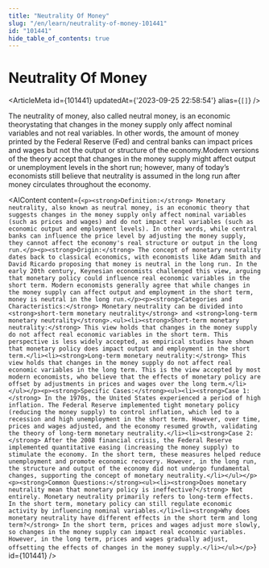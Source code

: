 ```yaml
---
title: "Neutrality Of Money"
slug: "/en/learn/neutrality-of-money-101441"
id: "101441"
hide_table_of_contents: true
---
```



# Neutrality Of Money

<ArticleMeta id={101441} updatedAt={'2023-09-25 22:58:54'} alias={`[]`} />
<div className='border-solid border-b border-t-0 my-4 border-[var(--ifm-color-gray-300)]' />

The neutrality of money, also called neutral money, is an economic theorystating that changes in the money supply only affect nominal variables and not real variables. In other words, the amount of money printed by the Federal Reserve (Fed) and central banks can impact prices and wages but not the output or structure of the economy.Modern versions of the theory accept that changes in the money supply might affect output or unemployment levels in the short run; however, many of today’s economists still believe that neutrality is assumed in the long run after money circulates throughout the economy.

<AIContent content={`<p><strong>Definition:</strong> Monetary neutrality, also known as neutral money, is an economic theory that suggests changes in the money supply only affect nominal variables (such as prices and wages) and do not impact real variables (such as economic output and employment levels). In other words, while central banks can influence the price level by adjusting the money supply, they cannot affect the economy's real structure or output in the long run.</p><p><strong>Origin:</strong> The concept of monetary neutrality dates back to classical economics, with economists like Adam Smith and David Ricardo proposing that money is neutral in the long run. In the early 20th century, Keynesian economists challenged this view, arguing that monetary policy could influence real economic variables in the short term. Modern economists generally agree that while changes in the money supply can affect output and employment in the short term, money is neutral in the long run.</p><p><strong>Categories and Characteristics:</strong> Monetary neutrality can be divided into <strong>short-term monetary neutrality</strong> and <strong>long-term monetary neutrality</strong>.<ul><li><strong>Short-term monetary neutrality:</strong> This view holds that changes in the money supply do not affect real economic variables in the short term. This perspective is less widely accepted, as empirical studies have shown that monetary policy does impact output and employment in the short term.</li><li><strong>Long-term monetary neutrality:</strong> This view holds that changes in the money supply do not affect real economic variables in the long term. This is the view accepted by most modern economists, who believe that the effects of monetary policy are offset by adjustments in prices and wages over the long term.</li></ul></p><p><strong>Specific Cases:</strong><ul><li><strong>Case 1:</strong> In the 1970s, the United States experienced a period of high inflation. The Federal Reserve implemented tight monetary policy (reducing the money supply) to control inflation, which led to a recession and high unemployment in the short term. However, over time, prices and wages adjusted, and the economy resumed growth, validating the theory of long-term monetary neutrality.</li><li><strong>Case 2:</strong> After the 2008 financial crisis, the Federal Reserve implemented quantitative easing (increasing the money supply) to stimulate the economy. In the short term, these measures helped reduce unemployment and promote economic recovery. However, in the long run, the structure and output of the economy did not undergo fundamental changes, supporting the concept of monetary neutrality.</li></ul></p><p><strong>Common Questions:</strong><ul><li><strong>Does monetary neutrality mean that monetary policy is ineffective?</strong> Not entirely. Monetary neutrality primarily refers to long-term effects. In the short term, monetary policy can still regulate economic activity by influencing nominal variables.</li><li><strong>Why does monetary neutrality have different effects in the short term and long term?</strong> In the short term, prices and wages adjust more slowly, so changes in the money supply can impact real economic variables. However, in the long term, prices and wages gradually adjust, offsetting the effects of changes in the money supply.</li></ul></p>`} id={101441} />
